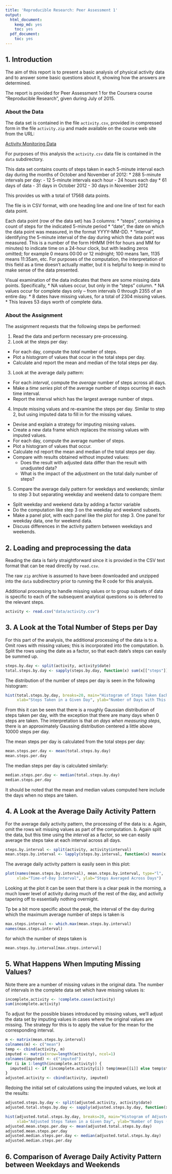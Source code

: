 ```yaml
---
title: 'Reproducible Research: Peer Assessment 1'
output:
  html_document:
    keep_md: yes
    toc: yes
  pdf_document:
    toc: yes
---
```


## 1. Introduction

The aim of this report is to present a basic analysis of physical activity data and to answer some basic questions about it, showing how the answers are determined.

The report is provided for Peer Assessment 1 for the Coursera course "Reproducible Research", given during July of 2015.

### About the Data
The data set is contained in the file `activity.csv`, provided in compressed form in the file `activity.zip` and made available on the course web site from the URL:

[Activity Monitoring Data](https://d396qusza40orc.cloudfront.net/repdata%2Fdata%2Factivity.zip)

For purposes of this analysis the `activity.csv` data file is contained in the `data` subdirectory.

This data set contains counts of steps taken in each 5-minute interval each day during the months of October and November of 2012:
* 288 5-minute intervals per day:
  - 12 5-minute intervals each hour
  - 24 hours each day
* 61 days of data
  - 31 days in October 2012
  - 30 days in November 2012

This provides us with a total of 17568 data points.

The file is in CSV format, with one heading line and one line of text for each data point.

Each data point (row of the data set) has 3 columns:
* "steps", containing a count of steps for the indicated 5-minute period
* "date", the date on which the data point was measured, in the format YYYY-MM-DD.
* "interval", identifying the 5-minute interval of the day during which the data point was measured.  This is a number of the form HHMM (HH for hours and MM for minutes) to indicate time on a 24-hour clock, but with leading zeros omitted; for example 0 means 00:00 or 12 midnight; 100 means 1am, 1135 means 11:35am, etc.  For purposes of the computation, the interpretation of this field as a time doesn't actually matter, but it is helpful to keep in mind to make sense of the data presented.

Visual examination of the data indicates that there are some missing data points.  Specifically,
* NA values occur, but only in the "steps" column.
* NA values occur for complete days only -- from intervals 0 through 2355 of an entire day.
* 8 dates have missing values, for a total of 2304 missing values.
* This leaves 53 days worth of complete data.

### About the Assignment

The assignment requests that the following steps be performed:

1. Read the data and perform necessary pre-processing.
2. Look at the steps per day:
  * For each day, compute the _total_ number of steps.
  * Plot a _histogram_ of values that occur in the total steps per day.
  * Calculate and report the mean and median of the total steps per day.
3. Look at the average daily pattern:
  * For each _interval_, compute the _average_ number of steps across all days.
  * Make a _time series_ plot of the average number of steps ocurring in each time interval.
  * Report the interval which has the largest average number of steps.
4. Impute missing values and re-examine the steps per day.  Similar to step 2, but using imputed data to fill in for the missing values.
  * Devise and explain a strategy for imputing missing values.
  * Create a new data frame which replaces the missing values with imputed values.
  * For each day, compute the average number of steps.
  * Plot a histogram of values that occur.
  * Calculate nd report the mean and median of the total steps per day.
  * Compare with results obtained without imputed values:
    - Does the result with adjusted data differ than the result with unadjusted data?
    - What is the impact of the adjustment on the total daily number of steps?
5. Compare the average daily pattern for weekdays and weekends; similar to step 3 but separating weekday and weekend data to compare them:
  * Split weekday and weekend data by adding a factor variable
  * Do the computation like step 3 on the weekday and weekend subsets.
  * Make a panel plot, with each panel like the plot for step 3.  One panel for weekday data, one for weekend data.
  * Discuss differences in the activity pattern between weekdays and weekends.

## 2. Loading and preprocessing the data

Reading the data is fairly straightforward since it is provided in the CSV text format that can be read directly by `read.csv`.

The raw `zip` archive is assumed to have been downloaded and unzipped into the `data` subdirectory prior to running the R code for this analysis.

Additional processing to handle missing values or to group subsets of data is specific to each of the subsequent analytical questions so is deferred to the relevant steps.

```r
activity <- read.csv("data/activity.csv")
```

## 3. A Look at the Total Number of Steps per Day

For this part of the analysis, the additional processing of the data is to
a. Omit rows with missing values; this is incorporated into the computation.
b. Split the rows using the date as a factor, so that each date's steps can easily be summed up.

```r
steps.by.day <- split(activity, activity$date)
total.steps.by.day <- sapply(steps.by.day, function(x) sum(x[["steps"]], na.rm = TRUE))
```

The distribution of the number of steps per day is seen in the following histogram:

```r
hist(total.steps.by.day, breaks=20, main="Histogram of Steps Taken Each Day",
     xlab="Steps Taken in a Given Day", ylab="Number of Days with This Many Steps")
```

From this it can be seen that there is a roughly Gaussian distribution of steps taken per day, with the exception that there are many days when 0 steps are taken.  The interpretation is that _on days when measuring steps_, there is an approximately Gaussing distribution centered a little above 10000 steps per day.

The mean steps per day is calculated from the total steps per day:
```r
mean.steps.per.day <- mean(total.steps.by.day)
mean.steps.per.day
```

The median steps per day is calculated similarly:
```r
median.steps.per.day <- median(total.steps.by.day)
median.steps.per.day
```

It should be noted that the mean and median values computed here include the days when no steps are taken.

## 4. A Look at the Average Daily Activity Pattern

For the average daily activity pattern, the processing of the data is:
a. Again, omit the rows wit missing values as part of the computation.
b. Again split the data, but this time using the _interval_ as a factor, so we can easily average the steps take at each interval across all days.


```r
steps.by.interval <- split(activity, activity$interval)
mean.steps.by.interval <- lapply(steps.by.interval, function(x) mean(x[["steps"]], na.rm = TRUE))
```

The average daily activity pattern is easily seen in this plot:
```r
plot(names(mean.steps.by.interval), mean.steps.by.interval, type="l",
     xlab="Time-of-Day Interval", ylab="Steps Averaged Across Days")
```

Looking at the plot it can be seen that there is a clear peak in the morning, a much lower level of activity during much of the rest of the day, and activity tapering off to essentially nothing overnight.

Tp be a bit more specific about the peak, the interval of the day during which the maximum average number of steps is taken is
```r
max.steps.interval <- which.max(mean.steps.by.interval)
names(max.steps.interval)
```
for which the number of steps taken is
```r
mean.steps.by.interval[max.steps.interval]
```

## 5. What Happens When Imputing Missing Values?

Note there are a number of missing values in the original data.  The number of intervals in the complete data set which have missing values is:
```r
incomplete.activity <- !complete.cases(activity)
sum(incomplete.activity)
```

To adjust for the possible biases introduced by missing values, we'll adjust the data set by imputing values in cases where the original values are missing.  The strategy for this is to apply the value for the mean for the corresponding interval.

```r
m <- matrix(mean.steps.by.interval)
colnames(m) <- c("mean")
temp <- cbind(activity, m)
imputed <- matrix(nrow=length(activity), ncol=1)
colnames(imputed) <- c("imputed")
for (i in 1:length(incomplete.activity)) {
  imputed[i] <- if (incomplete.activity[i]) temp$mean[[i]] else temp$steps[[i]]
}
adjusted.activity <- cbind(activity, imputed)
```

Redoing the initial set of calculations using the imputed values, we look at the results:
```r
adjusted.steps.by.day <- split(adjusted.activity, activity$date)
adjusted.total.steps.by.day <- sapply(adjusted.steps.by.day, function(x) sum(x[["imputed"]]))
```

```r
hist(adjusted.total.steps.by.day, breaks=20, main="Histogram of Adjusted Steps Taken Each Day",
     xlab="Adjusted Steps Taken in a Given Day", ylab="Number of Days (Adjusted) with This Many Steps")
adjusted.mean.steps.per.day <- mean(adjusted.total.steps.by.day)
adjusted.mean.steps.per.day
adjusted.median.steps.per.day <- median(adjusted.total.steps.by.day)
adjusted.median.steps.per.day
```

## 6. Comparison of Average Daily Activity Pattern between Weekdays and Weekends


```r
```
